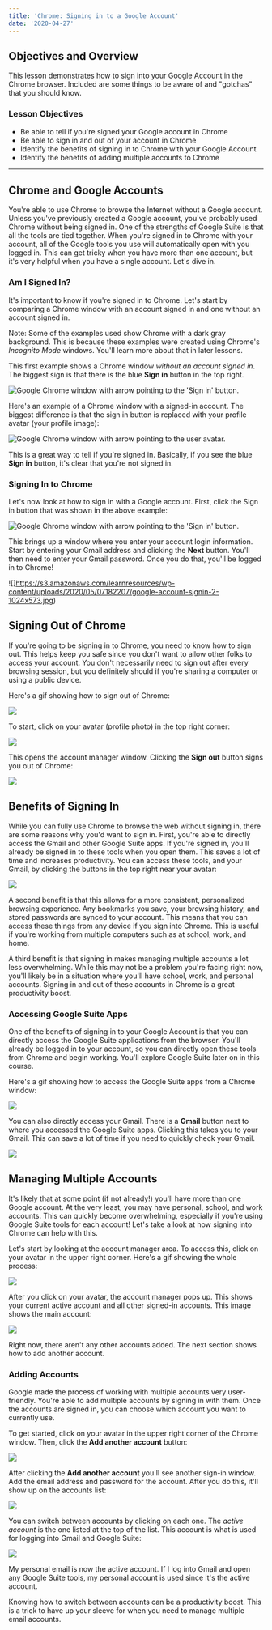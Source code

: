 ```yaml
---
title: 'Chrome: Signing in to a Google Account'
date: '2020-04-27'
---
```


## Objectives and Overview

This lesson demonstrates how to sign into your Google Account in the Chrome browser. Included are some things to be aware of and "gotchas" that you should know.

### Lesson Objectives

- Be able to tell if you're signed your Google account in Chrome
- Be able to sign in and out of your account in Chrome
- Identify the benefits of signing in to Chrome with your Google Account
- Identify the benefits of adding multiple accounts to Chrome

---

## Chrome and Google Accounts

You're able to use Chrome to browse the Internet without a Google account. Unless you've previously created a Google account, you've probably used Chrome without being signed in. One of the strengths of Google Suite is that all the tools are tied together. When you're signed in to Chrome with your account, all of the Google tools you use will automatically open with you logged in. This can get tricky when you have more than one account, but it's very helpful when you have a single account. Let's dive in.

### Am I Signed In?

It's important to know if you're signed in to Chrome. Let's start by comparing a Chrome window with an account signed in and one without an account signed in.

Note: Some of the examples used show Chrome with a dark gray background. This is because these examples were created using Chrome's _Incognito Mode_ windows. You'll learn more about that in later lessons.

This first example shows a Chrome window _without an account signed in_. The biggest sign is that there is the blue **Sign in** button in the top right.

![Google Chrome window with arrow pointing to the 'Sign in' button.](https://s3.amazonaws.com/learnresources/wp-content/uploads/2020/05/07181800/google-account-signin-1-1-1024x581.jpg)

Here's an example of a Chrome window with a signed-in account. The biggest difference is that the sign in button is replaced with your profile avatar (your profile image):

![Google Chrome window with arrow pointing to the user avatar.](https://s3.amazonaws.com/learnresources/wp-content/uploads/2020/05/07181855/google-account-siginin-3-1024x572.jpg)

This is a great way to tell if you're signed in. Basically, if you see the blue **Sign in** button, it's clear that you're not signed in.

### Signing In to Chrome

Let's now look at how to sign in with a Google account. First, click the Sign in button that was shown in the above example:

![Google Chrome window with arrow pointing to the 'Sign in' button.](https://s3.amazonaws.com/learnresources/wp-content/uploads/2020/05/07182059/google-account-signin-1-2-1024x581.jpg)

This brings up a window where you enter your account login information. Start by entering your Gmail address and clicking the **Next** button. You'll then need to enter your Gmail password. Once you do that, you'll be logged in to Chrome!

![]https://s3.amazonaws.com/learnresources/wp-content/uploads/2020/05/07182207/google-account-signin-2-1024x573.jpg)

## Signing Out of Chrome

If you're going to be signing in to Chrome, you need to know how to sign out. This helps keep you safe since you don't want to allow other folks to access your account. You don't necessarily need to sign out after every browsing session, but you definitely should if you're sharing a computer or using a public device.

Here's a gif showing how to sign out of Chrome:

![](https://s3.amazonaws.com/learnresources/wp-content/uploads/2020/05/07201919/google-account-signout-steps.gif)

To start, click on your avatar (profile photo) in the top right corner:

![](https://s3.amazonaws.com/learnresources/wp-content/uploads/2020/05/07202043/google-account-signout-1-1024x618.jpg)

This opens the account manager window. Clicking the **Sign out** button signs you out of Chrome:

![](https://s3.amazonaws.com/learnresources/wp-content/uploads/2020/05/07202150/google-account-signout-2-1024x618.jpg)

## Benefits of Signing In

While you can fully use Chrome to browse the web without signing in, there are some reasons why you'd want to sign in. First, you're able to directly access the Gmail and other Google Suite apps. If you're signed in, you'll already be signed in to these tools when you open them. This saves a lot of time and increases productivity. You can access these tools, and your Gmail, by clicking the buttons in the top right near your avatar:

![](https://s3.amazonaws.com/learnresources/wp-content/uploads/2020/05/07210309/google-account-button-nav-1024x617.jpg)

A second benefit is that this allows for a more consistent, personalized browsing experience. Any bookmarks you save, your browsing history, and stored passwords are synced to your account. This means that you can access these things from any device if you sign into Chrome. This is useful if you're working from multiple computers such as at school, work, and home.

A third benefit is that signing in makes managing multiple accounts a lot less overwhelming. While this may not be a problem you're facing right now, you'll likely be in a situation where you'll have school, work, and personal accounts. Signing in and out of these accounts in Chrome is a great productivity boost.

### Accessing Google Suite Apps

One of the benefits of signing in to your Google Account is that you can directly access the Google Suite applications from the browser. You'll already be logged in to your account, so you can directly open these tools from Chrome and begin working. You'll explore Google Suite later on in this course.

Here's a gif showing how to access the Google Suite apps from a Chrome window:

![](https://s3.amazonaws.com/learnresources/wp-content/uploads/2020/05/07202627/google-account-apps.gif)

You can also directly access your Gmail. There is a **Gmail** button next to where you accessed the Google Suite apps. Clicking this takes you to your Gmail. This can save a lot of time if you need to quickly check your Gmail.

![](https://s3.amazonaws.com/learnresources/wp-content/uploads/2020/05/07210004/google-account-gmail-1024x620.jpg)

## Managing Multiple Accounts

It's likely that at some point (if not already!) you'll have more than one Google account. At the very least, you may have personal, school, and work accounts. This can quickly become overwhelming, especially if you're using Google Suite tools for each account! Let's take a look at how signing into Chrome can help with this.

Let's start by looking at the account manager area. To access this, click on your avatar in the upper right corner. Here's a gif showing the whole process:

![](https://s3.amazonaws.com/learnresources/wp-content/uploads/2020/05/07211722/google-account-manager.gif)

After you click on your avatar, the account manager pops up. This shows your current active account and all other signed-in accounts. This image shows the main account:

![](https://s3.amazonaws.com/learnresources/wp-content/uploads/2020/05/07211733/google-account-manager-1024x618.jpg)

Right now, there aren't any other accounts added. The next section shows how to add another account.

### Adding Accounts

Google made the process of working with multiple accounts very user-friendly. You're able to add multiple accounts by signing in with them. Once the accounts are signed in, you can choose which account you want to currently use.

To get started, click on your avatar in the upper right corner of the Chrome window. Then, click the **Add another account** button:

![](https://s3.amazonaws.com/learnresources/wp-content/uploads/2020/05/07211842/google-account-add-1-1024x611.jpg)

After clicking the **Add another account** you'll see another sign-in window. Add the email address and password for the account. After you do this, it'll show up on the accounts list:

![](https://s3.amazonaws.com/learnresources/wp-content/uploads/2020/05/08173911/chrome-account-add-2-1024x618.jpg)

You can switch between accounts by clicking on each one. The _active account_ is the one listed at the top of the list. This account is what is used for logging into Gmail and Google Suite:

![](https://s3.amazonaws.com/learnresources/wp-content/uploads/2020/05/08174243/chrome-account-add-4-1024x618.jpg)

My personal email is now the active account. If I log into Gmail and open any Google Suite tools, my personal account is used since it's the active account.

Knowing how to switch between accounts can be a productivity boost. This is a trick to have up your sleeve for when you need to manage multiple email accounts.
